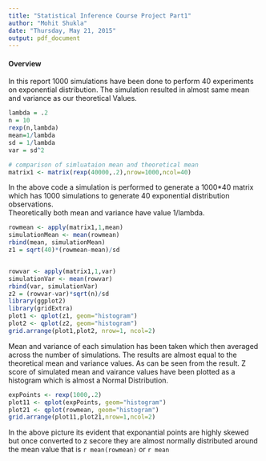 ```yaml
---
title: "Statistical Inference Course Project Part1"
author: "Mohit Shukla"
date: "Thursday, May 21, 2015"
output: pdf_document
---
```


#### Overview
In this report 1000 simulations have been done to perform 40 experiments on exponential distribution.
The simulation resulted in almost same mean and variance as our theoretical Values.

```r
lambda = .2
n = 10
rexp(n,lambda)
mean=1/lambda
sd = 1/lambda
var = sd^2

# comparison of simluataion mean and theoretical mean
matrix1 <- matrix(rexp(40000,.2),nrow=1000,ncol=40)


```
In the above code a simulation is performed to generate a 1000*40 matrix   
which has 1000 simulations to generate 40 exponential distribution observations.    
Theoretically both mean and variance have value 1/lambda.

```r
rowmean <- apply(matrix1,1,mean)
simulationMean <- mean(rowmean)
rbind(mean, simulationMean)
z1 = sqrt(40)*(rowmean-mean)/sd


rowvar <- apply(matrix1,1,var)
simulationVar <- mean(rowvar)
rbind(var, simulationVar)
z2 = (rowvar-var)*sqrt(n)/sd
library(ggplot2)
library(gridExtra)
plot1 <- qplot(z1, geom="histogram")
plot2 <- qplot(z2, geom="histogram")
grid.arrange(plot1,plot2, nrow=1, ncol=2)
```

Mean and variance of each simulation has been taken which then averaged across the number of simulations.
The results are almost equal to the theoretical mean and variance values. As can be seen from the result. 
Z score of simulated mean and vairance values have been plotted as a histogram which is almost 
a Normal Distribution.

```r

expPoints <- rexp(1000,.2)
plot11 <- qplot(expPoints, geom="histogram")
plot21 <- qplot(rowmean, geom="histogram")
grid.arrange(plot11,plot21,nrow=1,ncol=2)


```
In the above picture its evident that exponantial points are highly skewed but once converted to 
z secore they are almost normally distributed around the mean value that is `r mean(rowmean)` or `r mean`